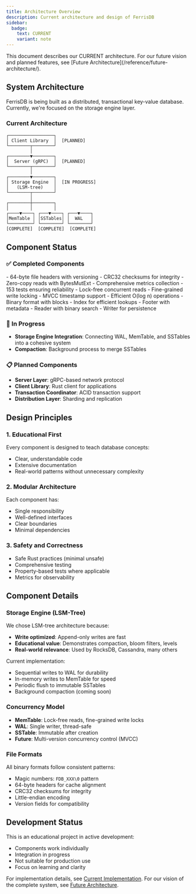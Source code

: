 ```yaml
---
title: Architecture Overview
description: Current architecture and design of FerrisDB
sidebar:
  badge:
    text: CURRENT
    variant: note
---
```



<Aside type="tip">
  This document describes our CURRENT architecture. For our future vision and planned features, see
  [Future Architecture](/reference/future-architecture/).
</Aside>

## System Architecture

FerrisDB is being built as a distributed, transactional key-value database. Currently, we're focused on the storage engine layer.

### Current Architecture

```
┌─────────────────┐
│ Client Library  │  [PLANNED]
└────────┬────────┘
         │
┌────────▼────────┐
│  Server (gRPC)  │  [PLANNED]
└────────┬────────┘
         │
┌────────▼────────┐
│ Storage Engine  │  [IN PROGRESS]
│   (LSM-tree)    │
└────────┬────────┘
         │
┌────────┼────────┐
│        │        │
┌────▼────┐ ┌───▼────┐ ┌───▼────┐
│MemTable │ │SSTables│ │  WAL   │
└─────────┘ └────────┘ └────────┘
[COMPLETE]  [COMPLETE]  [COMPLETE]
```

## Component Status

### ✅ Completed Components

<CardGrid>
  <Card title="Write-Ahead Log (WAL)" icon="document">
    - 64-byte file headers with versioning
    - CRC32 checksums for integrity
    - Zero-copy reads with BytesMutExt
    - Comprehensive metrics collection
    - 153 tests ensuring reliability
  </Card>

<Card title="MemTable (Skip List)" icon="list">
  - Lock-free concurrent reads - Fine-grained write locking - MVCC timestamp support - Efficient
  O(log n) operations
</Card>

  <Card title="SSTable Format" icon="document">
    - Binary format with blocks
    - Index for efficient lookups
    - Footer with metadata
    - Reader with binary search
    - Writer for persistence
  </Card>
</CardGrid>

### 🚧 In Progress

- **Storage Engine Integration**: Connecting WAL, MemTable, and SSTables into a cohesive system
- **Compaction**: Background process to merge SSTables

### 📋 Planned Components

- **Server Layer**: gRPC-based network protocol
- **Client Library**: Rust client for applications
- **Transaction Coordinator**: ACID transaction support
- **Distribution Layer**: Sharding and replication

## Design Principles

### 1. Educational First

Every component is designed to teach database concepts:

- Clear, understandable code
- Extensive documentation
- Real-world patterns without unnecessary complexity

### 2. Modular Architecture

Each component has:

- Single responsibility
- Well-defined interfaces
- Clear boundaries
- Minimal dependencies

### 3. Safety and Correctness

- Safe Rust practices (minimal unsafe)
- Comprehensive testing
- Property-based tests where applicable
- Metrics for observability

## Component Details

### Storage Engine (LSM-Tree)

We chose LSM-tree architecture because:

- **Write optimized**: Append-only writes are fast
- **Educational value**: Demonstrates compaction, bloom filters, levels
- **Real-world relevance**: Used by RocksDB, Cassandra, many others

Current implementation:

- Sequential writes to WAL for durability
- In-memory writes to MemTable for speed
- Periodic flush to immutable SSTables
- Background compaction (coming soon)

### Concurrency Model

- **MemTable**: Lock-free reads, fine-grained write locks
- **WAL**: Single writer, thread-safe
- **SSTable**: Immutable after creation
- **Future**: Multi-version concurrency control (MVCC)

### File Formats

All binary formats follow consistent patterns:

- Magic numbers: `FDB_XXX\0` pattern
- 64-byte headers for cache alignment
- CRC32 checksums for integrity
- Little-endian encoding
- Version fields for compatibility

## Development Status

This is an educational project in active development:

- Components work individually
- Integration in progress
- Not suitable for production use
- Focus on learning and clarity

For implementation details, see [Current Implementation](/reference/current-implementation/).
For our vision of the complete system, see [Future Architecture](/reference/future-architecture/).
